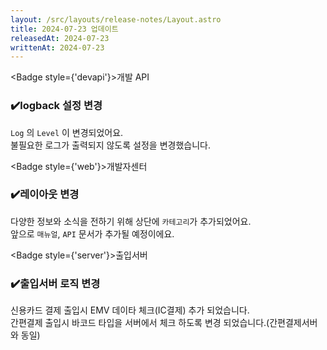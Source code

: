 ```yaml
---
layout: /src/layouts/release-notes/Layout.astro
title: 2024-07-23 업데이트
releasedAt: 2024-07-23
writtenAt: 2024-07-23
---
```



<Badge style={'devapi'}>개발 API</Badge>
### ✔️logback 설정 변경
`Log` 의 `Level` 이 변경되었어요.\
불필요한 로그가 출력되지 않도록 설정을 변경했습니다.
<br/>


<Badge style={'web'}>개발자센터</Badge>
### ✔️레이아웃 변경
다양한 정보와 소식을 전하기 위해 상단에 `카테고리`가 추가되었어요.\
앞으로 `매뉴얼`, `API` 문서가 추가될 예정이에요.
<br/>

<Badge style={'server'}>출입서버</Badge>
### ✔️출입서버 로직 변경
신용카드 결제 출입시 EMV 데이타 체크(IC결제) 추가 되었습니다.\
간편결제 출입시 바코드 타입을 서버에서 체크 하도록 변경 되었습니다.(간편결제서버와 동일)
<br/>